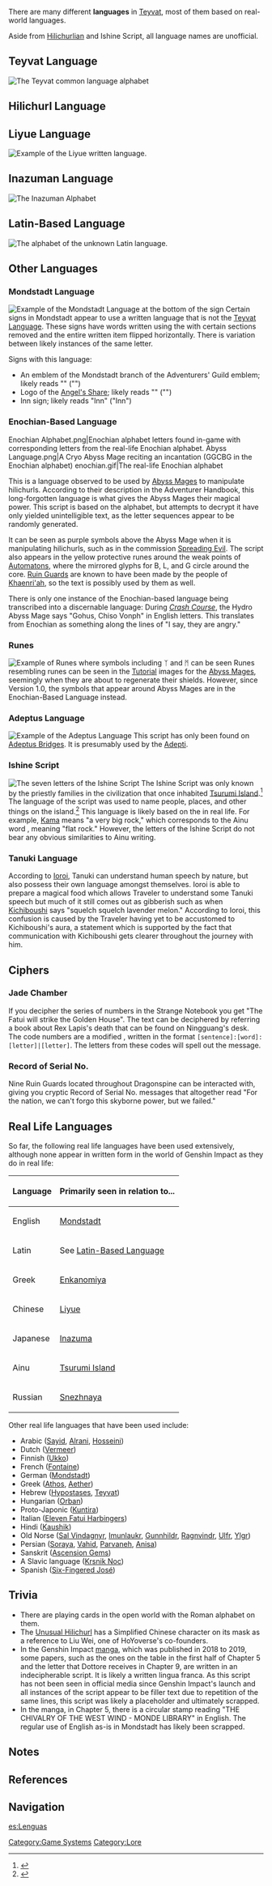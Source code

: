 {{Stub|Need more info on [[#Mondstadt Language]] and [[#Ishine Script]]}}
There are many different '''languages''' in [[Teyvat]], most of them based on real-world languages.

Aside from [[Hilichurlian]] and Ishine Script, all language names are unofficial.

==Teyvat Language==
[[File:Teyvat Common Language Alphabet.png|thumb|The Teyvat common language alphabet]]
{{Transclude|Teyvat Language|Description|section=1|main=1|top=1}}
{{Clr}}

==Hilichurl Language==
{{Transclude|Hilichurlian|Description|section=1|main=1|top=1}}

==Liyue Language==
[[File:Liyue Language Example.jpg|thumb|Example of the Liyue written language.]]
{{Transclude|Liyue Language|Description|section=1|main=1|top=1}}
{{Clr}}

==Inazuman Language==
[[File:Inazuma_letters.png|thumb|The Inazuman Alphabet]]
{{Transclude|Inazuman Language|Description|section=1|main=1|top=1}}
{{clr}}

==Latin-Based Language==
[[File:Unknown Language.jpg|thumb|The alphabet of the unknown Latin language.]]
{{Transclude|Latin-Based Language|Description|section=1|main=1|top=1}}

==Other Languages==
===Mondstadt Language===
[[File:Angel's Share Sign.png|thumb|Example of the Mondstadt Language at the bottom of the sign]]
Certain signs in Mondstadt appear to use a written language that is not the [[Teyvat Language]]. These signs have words written using the {{w|Roman alphabet}} with certain sections removed and the entire written item flipped horizontally. There is variation between likely instances of the same letter.

Signs with this language:
* An emblem of the Mondstadt branch of the Adventurers' Guild emblem; likely reads "{{Not a typo|Monde}}" ("{{Not a typo|MOnDE}}")
* Logo of the [[Angel's Share]]; likely reads "{{sic|Angle Share}}" ("{{Not a typo|ANGLEShArE}}")
* Inn sign; likely reads "Inn" ("Inn")
{{clr}}

===Enochian-Based Language===
<gallery type="slideshow" widths="200" hideaddbutton="true">
Enochian Alphabet.png|Enochian alphabet letters found in-game with corresponding letters from the real-life Enochian alphabet.
Abyss Language.png|A Cryo Abyss Mage reciting an incantation (GGCBG in the Enochian alphabet)
enochian.gif|The real-life Enochian alphabet
</gallery>
This is a language observed to be used by [[Abyss Mages]] to manipulate hilichurls. According to their description in the Adventurer Handbook, this long-forgotten language is what gives the Abyss Mages their magical power. This script is based on the {{w|Enochian}} alphabet, but attempts to decrypt it have only yielded unintelligible text, as the letter sequences appear to be randomly generated.

It can be seen as purple symbols above the Abyss Mage when it is manipulating hilichurls, such as in the commission [[Spreading Evil]]. The script also appears in the yellow protective runes around the weak points of [[Automatons]], where the mirrored glyphs for B, L, and G circle around the core. [[Ruin Guard]]s are known to have been made by the people of [[Khaenri'ah]], so the text is possibly used by them as well.

There is only one instance of the Enochian-based language being transcribed into a discernable language: During ''[[Crash Course]]'', the Hydro Abyss Mage says "Gohus, Chiso Vonph" in English letters. This translates from Enochian as something along the lines of "I say, they are angry."

===Runes===
[[File:Tutorial Enemies Pyro Abyss Mage.png|thumb|Example of Runes where symbols including ᛉ and ᛗ can be seen]]
Runes resembling {{w|Elder Futhark}} runes can be seen in the [[Tutorial]] images for the [[Abyss Mages]], seemingly when they are about to regenerate their shields. However, since Version 1.0, the symbols that appear around Abyss Mages are in the Enochian-Based Language instead.
{{clr}}

===Adeptus Language===
[[File:Adeptus Language.png|thumb|Example of the Adeptus Language]]
This script has only been found on [[Adeptus Bridge]]s. It is presumably used by the [[Adepti]].
{{clr}}

===Ishine Script===
{{See also|Ishine Script}}
[[File:Ishine Script on Mount Kanna.png|thumb|The [[Seven Letters|seven letters]] of the Ishine Script]]
The Ishine Script was only known by the priestly families in the civilization that once inhabited [[Tsurumi Island]].<ref>{{Ref/Quest|Octave of the Maushiro}}</ref> The language of the script was used to name people, places, and other things on the island.<ref>{{Ref/Quest|The Sun-Wheel and Mt. Kanna}}</ref> This language is likely based on the {{w|Ainu language}} in real life. For example, [[Kama]] means "a very big rock," which corresponds to the Ainu word {{Lang|''kama''|ain=カマ}}, meaning "flat rock." However, the letters of the Ishine Script do not bear any obvious similarities to Ainu writing.<!--There is one letter that looks like ン, but nothing obvious for any of the other letters, so it is likely only a coincidence.-->
{{clr}}

===Tanuki Language===
According to [[Ioroi]], Tanuki can understand human speech by nature, but also possess their own language amongst themselves. Ioroi is able to prepare a magical food which allows Traveler to understand some Tanuki speech but much of it still comes out as gibberish such as when [[Kichiboushi]] says "squelch squelch lavender melon." According to Ioroi, this confusion is caused by the Traveler having yet to be accustomed to Kichiboushi's aura, a statement which is supported by the fact that communication with Kichiboushi gets clearer throughout the journey with him.

==Ciphers==
=== Jade Chamber===
{{Main|Jade Chamber#Trivia}}
If you decipher the series of numbers in the Strange Notebook you get "The Fatui will strike the Golden House". The text can be deciphered by referring a book about Rex Lapis's death that can be found on Ningguang's desk. The code numbers are a modified {{w|book cipher}}, written in the format <code>[sentence]:[word]:[letter]|[letter]</code>. The letters from these codes will spell out the message.

===Record of Serial No.===
{{Main|Record of Serial No.}}
Nine Ruin Guards located throughout Dragonspine can be interacted with, giving you cryptic Record of Serial No. messages that altogether read "For the nation, we can't forgo this skyborne power, but we failed."
{{clr}}

==Real Life Languages==
So far, the following real life languages have been used extensively, although none appear in written form in the world of Genshin Impact as they do in real life:
{| class="fandom-table sortable"
|-
! Language !! Primarily seen in relation to...
|-
| English || [[Mondstadt]]
|-
| Latin || See [[Latin-Based Language]]
|-
| Greek || [[Enkanomiya]]
|-
| Chinese || [[Liyue]]
|-
| Japanese || [[Inazuma]]
|-
| Ainu || [[Tsurumi Island]]
|-
| Russian || [[Snezhnaya]]
|}

Other real life languages that have been used include:
* Arabic ([[Sayid]], [[Alrani]], [[Hosseini]])
*Dutch ([[Vermeer]])
*Finnish ([[Ukko]])
* French ([[Fontaine]])
* German ([[Mondstadt]])
*Greek ([[Athos]], [[Traveler|Aether]])
* Hebrew ([[Hypostases]], [[Teyvat]])
*Hungarian ([[Orban]])
* Proto-Japonic ([[Kuntira]])
* Italian ([[Eleven Fatui Harbingers]])
* Hindi ([[Kaushik]])
* Old Norse ([[Sal Vindagnyr]], [[Imunlaukr]], [[Gunnhildr]], [[Ragnvindr]], [[Ulfr]], [[Ylgr]])
* Persian ([[Soraya]], [[Vahid]], [[Parvaneh]], [[Anisa]])
* Sanskrit ([[Character Ascension Materials#Ascension Gems|Ascension Gems]])
* A Slavic language ([[Krsnik Noc]])
* Spanish ([[Six-Fingered José]])
<!-- the below should go on another page
===Ainu Language===
The {{Lang|{{w|Ainu language}}|ain=アイヌ・イタㇰ|ain_rm=Ainu-itak}} serves as the basis for the language of the Ishine Script found in Tsurumi Island. Unlike the Ainu language in real life which uses small ''kana'' characters as part of its katakana-based writing system to express certain sounds, the Japanese-language version of the game opts to use mostly full-size kana in place of them; such as {{Lang|mini=1|ja=ピリカ　チカッポ　カパッチリカムイ|ja_rm=Pirika chikappo kapatchirikamui}}, instead of {{Lang|mini=1|ain=ピㇼカ　チカッポ　カパッチㇼカムィ|ain_rm=Pirka cikappo kapatcir-kamuy}}.

This particular "inflection" pattern affects place names in Tsurumi, like {{Lang|{{Lang|mini=1|ja=モシリ|ja_rm=[[Moshiri Ceremonial Site|Moshiri]]}}|ain=モシㇼ|ain_rm=mosir}} and {{Lang|{{Lang|mini=1|ja=シリコロ|ja_rm=[[Shirikoro Peak|Shirikoro]]}}|ain=シㇼコㇿ|ain_rm=sirkor}}. This also makes it difficult to identify the etymologies of some names thought to be of Ainu origin, such as {{Lang|[[Autake Plains|Autake]]|ja=アウタケ}}; which has been speculated to be a combination of the words {{Lang|mini=1|ain=アゥタ|ain_rm=awta|ain_tl=neighboring}} and {{Lang|mini=1|ain=ケ|ain_rm=ke|ain_tl=place}}; among other possible origins.
-->

==Trivia==
* There are playing cards in the open world with the Roman alphabet on them.
* The [[Unusual Hilichurl]] has a Simplified Chinese character on its mask as a reference to Liu Wei, one of HoYoverse's co-founders.
* In the Genshin Impact [[manga]], which was published in 2018 to 2019, some papers, such as the ones on the table in the first half of Chapter 5 and the letter that Dottore receives in Chapter 9, are written in an indecipherable script. It is likely a written lingua franca. As this script has not been seen in official media since Genshin Impact's launch and all instances of the script appear to be filler text due to repetition of the same lines, this script was likely a placeholder and ultimately scrapped.
* In the manga, in Chapter 5, there is a circular stamp reading "THE CHIVALRY OF THE WEST WIND - MONDE LIBRARY" in English. The regular use of English as-is in Mondstadt has likely been scrapped.

==Notes==
{{Reflist|note=1}}

==References==
{{Reflist|2}}

==Navigation==
{{Lore Navbox}}
{{Game Systems Navbox}}
[[Category:Game Systems]]
[[Category:Lore]]
[[es:Lenguas]]